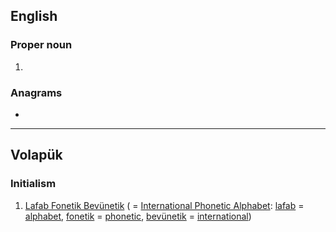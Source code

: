 ==English==

===Proper noun===
{{en-proper noun}}

# {{initialism of|[[London]] [[fire brigade]]|lang=en}}

===Anagrams===
* {{anagrams|en|LBF|lbf}}

----

==Volapük==

===Initialism===
{{rfc-header|Initialism}}
{{head|vo|initialism}}

# [[Lafab Fonetik Bevünetik]] ( = [[International Phonetic Alphabet]]: [[lafab]] = [[alphabet]], [[fonetik]] = [[phonetic]], [[bevünetik]] = [[international]])